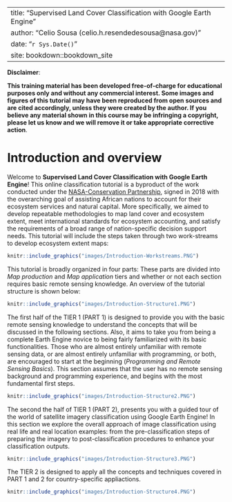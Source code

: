 ```{=latex}
\usepackage{amsthm}
\newtheorem{caution}{Caution}
```
--- 
title: "Supervised Land Cover Classification with Google Earth Engine"
author: "Celio Sousa (celio.h.resendedesousa@nasa.gov)"
date: "`r Sys.Date()`"
site: bookdown::bookdown_site
---

__Disclaimer__:

__This training material has been developed free-of-charge for educational purposes only and without any commercial interest. Some images and figures of this tutorial may have been reproduced from open sources and are cited accordingly, unless they were created by the author. If you believe any material shown in this course may be infringing a copyright, please let us know and we will remove it or take appropriate corrective action__.

# Introduction and overview {-}

Welcome to __Supervised Land Cover Classification with Google Earth Engine__! This online classification tutorial is a byproduct of the work conducted under the [NASA-Conservation Partnership]( http://www.gaboronedeclaration.com/blog/2019/11/17/nasa-conservation-international-partnership-supports-gdsa-goals-toward-mainstreaming-ecosystem-accounting-in-africa#:~:text=November%2017%2C%202019-,NASA%2DConservation%20International%20Partnership%20Supports%20GDSA%20Goals,Mainstreaming%20Ecosystem%20Accounting%20in%20Africa&text=NOVEMBER%2C%202019%E2%80%94Ecosystems%20provide%20a,integrated%20into%20the%20official%20statistics.){target=”blank”}, signed in 2018 with the overarching goal of assisting African nations to account for their ecosystem services and natural capital. More specifically, we aimed to develop repeatable methodologies to map land cover and ecosystem extent, meet international standards for ecosystem accounting, and satisfy the requirements of a broad range of nation-specific decision support needs. This tutorial will include the steps taken through two work-streams to develop ecosystem extent maps:  

```r
knitr::include_graphics("images/Introduction-Workstreams.PNG")
```

This tutorial is broadly organized in four parts: These parts are divided into *Map production* and *Map application* tiers and whether or not each section requires basic remote sensing knowledge. An overview of the tutorial structure is shown below:

```r
knitr::include_graphics("images/Introduction-Structure1.PNG")
```

The first half of the TIER 1 (PART 1) is designed to provide you with the basic remote sensing knowledge to understand the concepts that will be discussed in the following sections. Also, it aims to take you from being a complete Earth Engine novice to being fairly familiarized with its basic functionalities. Those who are almost entirely unfamiliar with remote sensing data, or are almost entirely unfamiliar with programming, or both, are encouraged to start at the beginning (*Programming and Remote Sensing Basics*). This section assumes that the user has no remote sensing background and programming experience, and begins with the most fundamental first steps. 

```r
knitr::include_graphics("images/Introduction-Structure2.PNG")
```

The second the half of TIER 1 (PART 2), presents you with a guided tour of the world of satellite imagery classification using Google Earth Engine! In this section we explore the overall approach of image classification using real life and real location examples: from the pre-classification steps of preparing the imagery to post-classification procedures to enhance your classification outputs.

```r
knitr::include_graphics("images/Introduction-Structure3.PNG")
```

The TIER 2 is designed to apply all the concepts and techniques covered in PART 1 and 2 for country-specific appliactions.

```r
knitr::include_graphics("images/Introduction-Structure4.PNG")
```
